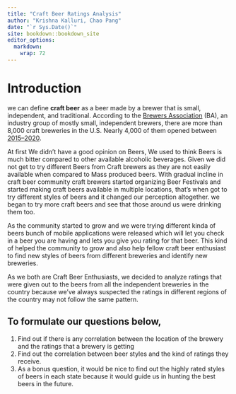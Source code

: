 ```yaml
---
title: "Craft Beer Ratings Analysis"
author: "Krishna Kalluri, Chao Pang"
date: "`r Sys.Date()`"
site: bookdown::bookdown_site
editor_options: 
  markdown: 
    wrap: 72
---
```


# Introduction

we can define **craft beer** as a beer made by a brewer that is small,
independent, and traditional. According to the [Brewers
Association](https://www.brewersassociation.org/statistics-and-data/craft-brewer-definition/)
(BA), an industry group of mostly small, independent brewers, there are
more than 8,000 craft breweries in the U.S. Nearly 4,000 of them opened
between
[2015--2020](https://www.brewersassociation.org/statistics-and-data/national-beer-stats/).

At first We didn't have a good opinion on Beers, We used to think Beers
is much bitter compared to other available alcoholic beverages. Given we
did not get to try different Beers from Craft brewers as they are not
easily available when compared to Mass produced beers. With gradual
incline in craft beer community craft brewers started organizing Beer
Festivals and started making craft beers available in multiple
locations, that's when got to try different styles of beers and it
changed our perception altogether. we began to try more craft beers and
see that those around us were drinking them too.

As the community started to grow and we were trying different kinda of
beers bunch of mobile applications were released which will let you
check in a beer you are having and lets you give you rating for that
beer. This kind of helped the community to grow and also help fellow
craft beer enthusiast to find new styles of beers from different
breweries and identify new breweries.

As we both are Craft Beer Enthusiasts, we decided to analyze ratings
that were given out to the beers from all the independent breweries in
the country because we've always suspected the ratings in different
regions of the country may not follow the same pattern.

## To formulate our questions below,

1.  Find out if there is any correlation between the location of the
    brewery and the ratings that a brewery is getting
2.  Find out the correlation between beer styles and the kind of ratings
    they receive.
3.  As a bonus question, it would be nice to find out the highly rated
    styles of beers in each state because it would guide us in hunting
    the best beers in the future.
